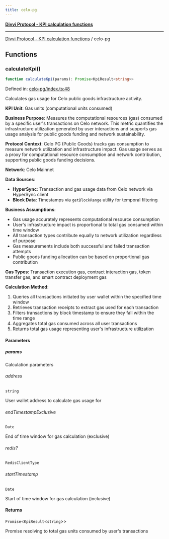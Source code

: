 ```yaml
---
title: celo-pg
---
```

[**Divvi Protocol - KPI calculation functions**](./README)

---

[Divvi Protocol - KPI calculation functions](./README) / celo-pg
## Functions

### calculateKpi()

```ts
function calculateKpi(params): Promise<KpiResult<string>>
```

Defined in: [celo-pg/index.ts:48](https://github.com/divvi-xyz/divvi-protocol/blob/main/scripts/calculateKpi/protocols/celo-pg/index.ts#L48)

Calculates gas usage for Celo public goods infrastructure activity.

**KPI Unit**: Gas units (computational units consumed)

**Business Purpose**: Measures the computational resources (gas) consumed by a specific user's
transactions on Celo network. This metric quantifies the infrastructure utilization generated by user
interactions and supports gas usage analysis for public goods funding and network sustainability.

**Protocol Context**: Celo PG (Public Goods) tracks gas consumption to measure network utilization
and infrastructure impact. Gas usage serves as a proxy for computational resource consumption and
network contribution, supporting public goods funding decisions.

**Network**: Celo Mainnet

**Data Sources**:

- **HyperSync**: Transaction and gas usage data from Celo network via HyperSync client
- **Block Data**: Timestamps via `getBlockRange` utility for temporal filtering

**Business Assumptions**:

- Gas usage accurately represents computational resource consumption
- User's infrastructure impact is proportional to total gas consumed within time window
- All transaction types contribute equally to network utilization regardless of purpose
- Gas measurements include both successful and failed transaction attempts
- Public goods funding allocation can be based on proportional gas contribution

**Gas Types**: Transaction execution gas, contract interaction gas, token transfer gas, and smart contract deployment gas

**Calculation Method**:

1. Queries all transactions initiated by user wallet within the specified time window
2. Retrieves transaction receipts to extract gas used for each transaction
3. Filters transactions by block timestamp to ensure they fall within the time range
4. Aggregates total gas consumed across all user transactions
5. Returns total gas usage representing user's infrastructure utilization

#### Parameters

##### params

Calculation parameters

###### address

`string`

User wallet address to calculate gas usage for

###### endTimestampExclusive

`Date`

End of time window for gas calculation (exclusive)

###### redis?

`RedisClientType`

###### startTimestamp

`Date`

Start of time window for gas calculation (inclusive)

#### Returns

`Promise`\<`KpiResult`\<`string`\>\>

Promise resolving to total gas units consumed by user's transactions



<EditPage editUrl="https://github.com/divvi-xyz/divvi-protocol/edit/main/docs/calculate-kpi/celo-pg.md" lastModified="2025-08-06T15:51:38.000Z" />